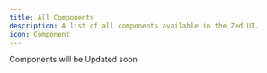 ---
title: All Components
description: A list of all components available in the Zed UI.
icon: Component
---

<div className="flex flex-col items-center justify-center w-full h-full">
  <div className="flex flex-col items-center justify-center w-full max-w-3xl px-4 py-8">
    <div className="mt-4 text-lg text-center">
     Components will be Updated soon
    </div>
  </div>
  </div>